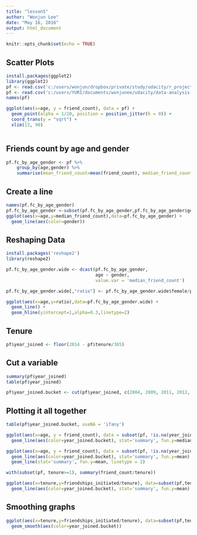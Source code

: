 ```yaml
---
title: "lesson5"
author: "Wonjun Lee"
date: "May 16, 2016"
output: html_document
---
```


```r
knitr::opts_chunk$set(echo = TRUE)
```

## Scatter Plots
```r
install.packages(ggplot2)
library(ggplot2)
pf <- read.csv('c:/users/wonjun/dropbox/private/study/udacity/r_project/pseudo_facebook.tsv', sep = '\t')
pf <- read.csv('c:/users/YURI/documents/wonjunee/udacity/data-analysis-with-R/pseudo_facebook.tsv', sep = '\t')
names(pf)

ggplot(aes(x=age, y = friend_count), data = pf) +
  geom_point(alpha = 1/20, position = position_jitter(h = 0)) +
  coord_trans(y = "sqrt") +
  xlim(13, 90)
  
```

## Friends count by age and gender
```r
pf.fc_by_age_gender <- pf %>%
    group_by(age,gender) %>%
    summarise(mean_friend_count=mean(friend_count), median_friend_count=median(friend_count),n=n())
```

## Create a line
```r
names(pf.fc_by_age_gender)
pf.fc_by_age_gender <-subset(pf.fc_by_age_gender,pf.fc_by_age_gender$gender %in% c("female","male"))
ggplot(aes(x=age,y=median_friend_count),data=pf.fc_by_age_gender) +
  geom_line(aes(color=gender))
```

## Reshaping Data
```r
install.packages('reshape2')
library(reshape2)

pf.fc_by_age_gender.wide <- dcast(pf.fc_by_age_gender,
                                  age ~ gender,
                                  value.var = 'median_friend_count')

pf.fc_by_age_gender.wide[,"ratio"] <- pf.fc_by_age_gender.wide$female/pf.fc_by_age_gender.wide$male

ggplot(aes(x=age,y=ratio),data=pf.fc_by_age_gender.wide) +
  geom_line() + 
  geom_hline(yintercept=1,alpha=0.3,linetype=2)
```

## Tenure
```r
pf$year_joined <- floor(2014 - pf$tenure/365)

```

## Cut a variable
```r
summary(pf$year_joined)
table(pf$year_joined)

pf$year_joined.bucket <- cut(pf$year_joined, c(2004, 2009, 2011, 2012, 2014))
```

## Plotting it all together
```r
table(pf$year_joined.bucket, useNA = 'ifany')

ggplot(aes(x=age, y = friend_count), data = subset(pf, !is.na(year_joined.bucket)))+ 
  geom_line(aes(color=year_joined.bucket), stat='summary', fun.y=median)

ggplot(aes(x=age, y = friend_count), data = subset(pf, !is.na(year_joined.bucket)))+ 
  geom_line(aes(color=year_joined.bucket), stat='summary', fun.y=mean) +
  geom_line(stat='summary', fun.y=mean, linetype = 2)

with(subset(pf, tenure>=1), summary(friend_count/tenure))

ggplot(aes(x=tenure,y=friendships_initiated/tenure), data=subset(pf,tenure>=1)) +
  geom_line(aes(color=year_joined.bucket), stat='summary', fun.y=mean)

```

## Smoothing graphs
```r
ggplot(aes(x=tenure,y=friendships_initiated/tenure), data=subset(pf,tenure>=1)) +
  geom_smooth(aes(color=year_joined.bucket))

```


